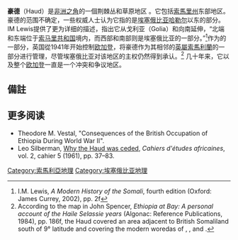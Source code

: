 '''豪德'''（Haud）是[[非洲之角|非洲之角]]的一個荆棘丛和草原地区 。它包括[[索馬里州|索馬里州]]东部地区。豪德的范围不确定，一些权威人士认为它指的是[[埃塞俄比亚|埃塞俄比亚]][[哈勒尔|哈勒尔]]以东的部分。IM Lewis提供了更为详细的描述，指出它从戈利亚（Golia）和{{link-en|奥戈山麓|Ogo Mountains}}向南延伸，“北端和东端位于[[索马里共和国|索马里共和国]]境内，而西部和南部则是埃塞俄比亚{{link-en|哈拉里省|Hararghe}}的一部分。”<ref>I.M. Lewis, ''A Modern History of the Somali'', fourth edition (Oxford: James Currey, 2002), pp. 2f</ref>作为{{link-en|英埃协定|Anglo-Ethiopian Agreement}}的一部分，英国從1941年开始控制[[欧加登|欧加登]]，将豪德作为其相邻的[[英屬索馬利蘭|英屬索馬利蘭]]的一部分进行管理，尽管埃塞俄比亚对该地区的主权仍然得到承认。<ref>According to the map in John Spencer, ''Ethiopia at Bay: A personal account of the Haile Selassie years'' (Algonac: Reference Publications, 1984), pp. 186f, the Haud covered an area adjacent to British Somaliland south of 9° latitude and covering the modern woredas of {{link-en|Aware (woreda)}}, {{link-en|Misraq Gashamo}}, {{link-en|Danot (woreda)}} and {{link-en|Boh (woreda)}}.</ref> 几十年来，它以及整个[[欧加登|欧加登]]一直是一个冲突和争议地区。           

== 備註 ==
{{Reflist}}

== 更多阅读 ==

* Theodore M. Vestal, "Consequences of the British Occupation of Ethiopia During World War II".
* Leo Silberman, [http://www.persee.fr/doc/cea_0008-0055_1961_num_2_5_2962 Why the Haud was ceded]{{Wayback|url=http://www.persee.fr/doc/cea_0008-0055_1961_num_2_5_2962 |date=20200211221507 }}, ''Cahiers d'études africaines'', vol. 2, cahier 5 (1961), pp. 37–83.

[[Category:索馬利亞地理|Category:索馬利亞地理]]
[[Category:埃塞俄比亚地理|Category:埃塞俄比亚地理]]